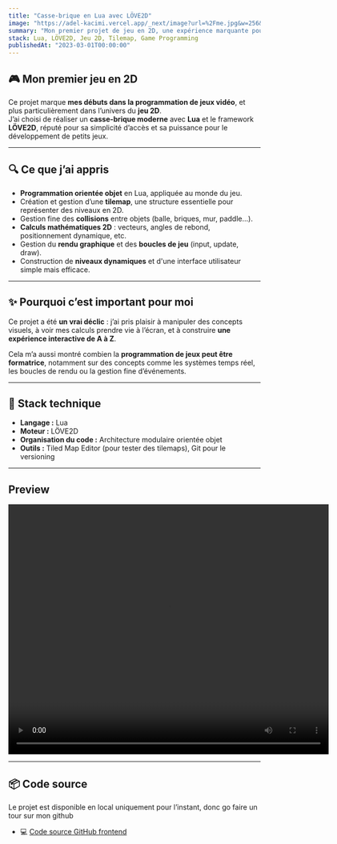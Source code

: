 ```yaml
---
title: "Casse-brique en Lua avec LÖVE2D"
image: "https://adel-kacimi.vercel.app/_next/image?url=%2Fme.jpg&w=256&q=75"
summary: "Mon premier projet de jeu en 2D, une expérience marquante pour découvrir la programmation de jeux."
stack: Lua, LÖVE2D, Jeu 2D, Tilemap, Game Programming
publishedAt: "2023-03-01T00:00:00"
---
```


## 🎮 Mon premier jeu en 2D

Ce projet marque **mes débuts dans la programmation de jeux vidéo**, et plus particulièrement dans l’univers du **jeu 2D**.  
J’ai choisi de réaliser un **casse-brique moderne** avec **Lua** et le framework **LÖVE2D**, réputé pour sa simplicité d’accès et sa puissance pour le développement de petits jeux.

---

## 🔍 Ce que j’ai appris

- **Programmation orientée objet** en Lua, appliquée au monde du jeu.
- Création et gestion d’une **tilemap**, une structure essentielle pour représenter des niveaux en 2D.
- Gestion fine des **collisions** entre objets (balle, briques, mur, paddle...).
- **Calculs mathématiques 2D** : vecteurs, angles de rebond, positionnement dynamique, etc.
- Gestion du **rendu graphique** et des **boucles de jeu** (input, update, draw).
- Construction de **niveaux dynamiques** et d'une interface utilisateur simple mais efficace.

---

## ✨ Pourquoi c’est important pour moi

Ce projet a été **un vrai déclic** : j’ai pris plaisir à manipuler des concepts visuels, à voir mes calculs prendre vie à l’écran, et à construire **une expérience interactive de A à Z**.

Cela m’a aussi montré combien la **programmation de jeux peut être formatrice**, notamment sur des concepts comme les systèmes temps réel, les boucles de rendu ou la gestion fine d’événements.

---

## 🧰 Stack technique

- **Langage :** Lua
- **Moteur :** LÖVE2D
- **Organisation du code :** Architecture modulaire orientée objet
- **Outils :** Tiled Map Editor (pour tester des tilemaps), Git pour le versioning

---

## Preview

<video
  src="/DarkBreaker.mp4"
  width="640"
  height="500"
  controls
  autoPlay={false}
/>

---

## 📦 Code source

Le projet est disponible en local uniquement pour l’instant, donc go faire un tour sur mon github 
- 💻 [Code source GitHub frontend](https://github.com/ryodes/myFirstGame)
